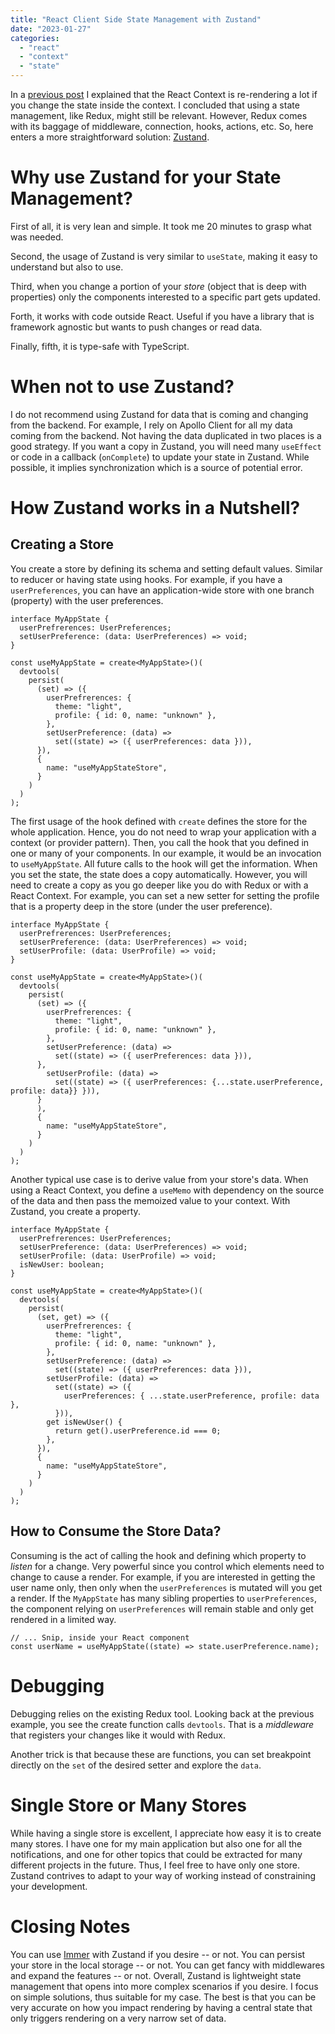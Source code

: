 ---
title: "React Client Side State Management with Zustand"
date: "2023-01-27"
categories:
  - "react"
  - "context"
  - "state"
---

In a [previous post](/blog/react-context-how-to-avoid-rendering) I explained that the React Context is re-rendering a lot if you change the state inside the context. I concluded that using a state management, like Redux, might still be relevant. However, Redux comes with its baggage of middleware, connection, hooks, actions, etc. So, here enters a more straightforward solution: [Zustand](https://github.com/pmndrs/zustand).

# Why use Zustand for your State Management?

First of all, it is very lean and simple. It took me 20 minutes to grasp what was needed.

Second, the usage of Zustand is very similar to `useState`, making it easy to understand but also to use.

Third, when you change a portion of your _store_ (object that is deep with properties) only the components interested to a specific part gets updated.

Forth, it works with code outside React. Useful if you have a library that is framework agnostic but wants to push changes or read data.

Finally, fifth, it is type-safe with TypeScript.

# When not to use Zustand?

I do not recommend using Zustand for data that is coming and changing from the backend. For example, I rely on Apollo Client for all my data coming from the backend. Not having the data duplicated in two places is a good strategy. If you want a copy in Zustand, you will need many `useEffect` or code in a callback (`onComplete`) to update your state in Zustand. While possible, it implies synchronization which is a source of potential error.

# How Zustand works in a Nutshell?

## Creating a Store

You create a store by defining its schema and setting default values. Similar to reducer or having state using hooks. For example, if you have a `userPreferences`, you can have an application-wide store with one branch (property) with the user preferences.

```tsx
interface MyAppState {
  userPrefrerences: UserPreferences;
  setUserPreference: (data: UserPreferences) => void;
}

const useMyAppState = create<MyAppState>()(
  devtools(
    persist(
      (set) => ({
        userPrefrerences: {
          theme: "light",
          profile: { id: 0, name: "unknown" },
        },
        setUserPreference: (data) =>
          set((state) => ({ userPreferences: data })),
      }),
      {
        name: "useMyAppStateStore",
      }
    )
  )
);
```

The first usage of the hook defined with `create` defines the store for the whole application. Hence, you do not need to wrap your application with a context (or provider pattern). Then, you call the hook that you defined in one or many of your components. In our example, it would be an invocation to `useMyAppState`. All future calls to the hook will get the information. When you set the state, the state does a copy automatically. However, you will need to create a copy as you go deeper like you do with Redux or with a React Context. For example, you can set a new setter for setting the profile that is a property deep in the store (under the user preference).

```tsx
interface MyAppState {
  userPrefrerences: UserPreferences;
  setUserPreference: (data: UserPreferences) => void;
  setUserProfile: (data: UserProfile) => void;
}

const useMyAppState = create<MyAppState>()(
  devtools(
    persist(
      (set) => ({
        userPrefrerences: {
          theme: "light",
          profile: { id: 0, name: "unknown" },
        },
        setUserPreference: (data) =>
          set((state) => ({ userPreferences: data })),
      },
        setUserProfile: (data) =>
          set((state) => ({ userPreferences: {...state.userPreference, profile: data}} })),
      }
      ),
      {
        name: "useMyAppStateStore",
      }
    )
  )
);
```
Another typical use case is to derive value from your store's data. When using a React Context, you define a `useMemo` with dependency on the source of the data and then pass the memoized value to your context. With Zustand, you create a property. 

```tsx {5, 22-24}
interface MyAppState {
  userPrefrerences: UserPreferences;
  setUserPreference: (data: UserPreferences) => void;
  setUserProfile: (data: UserProfile) => void;
  isNewUser: boolean;
}

const useMyAppState = create<MyAppState>()(
  devtools(
    persist(
      (set, get) => ({
        userPrefrerences: {
          theme: "light",
          profile: { id: 0, name: "unknown" },
        },
        setUserPreference: (data) =>
          set((state) => ({ userPreferences: data })),
        setUserProfile: (data) =>
          set((state) => ({
            userPreferences: { ...state.userPreference, profile: data },
          })),
        get isNewUser() {
          return get().userPreference.id === 0;
        },
      }),
      {
        name: "useMyAppStateStore",
      }
    )
  )
);
```

## How to Consume the Store Data?

Consuming is the act of calling the hook and defining which property to _listen_ for a change. Very powerful since you control which elements need to change to cause a render. For example, if you are interested in getting the user name only, then only when the `userPreferences` is mutated will you get a render. If the `MyAppState` has many sibling properties to `userPreferences`, the component relying on `userPreferences` will remain stable and only get rendered in a limited way.

```tsx
// ... Snip, inside your React component
const userName = useMyAppState((state) => state.userPreference.name);
```
# Debugging
Debugging relies on the existing Redux tool. Looking back at the previous example, you see the create function calls `devtools`. That is a _middleware_ that registers your changes like it would with Redux.

Another trick is that because these are functions, you can set breakpoint directly on the `set` of the desired setter and explore the `data`.

# Single Store or Many Stores
While having a single store is excellent, I appreciate how easy it is to create many stores. I have one for my main application but also one for all the notifications, and one for other topics that could be extracted for many different projects in the future. Thus, I feel free to have only one store. Zustand contrives to adapt to your way of working instead of constraining your development.

# Closing Notes
You can use [Immer](https://immerjs.github.io/immer/) with Zustand if you desire -- or not. You can persist your store in the local storage -- or not. You can get fancy with middlewares and expand the features -- or not. Overall, Zustand is lightweight state management that opens into more complex scenarios if you desire. I focus on simple solutions, thus suitable for my case. The best is that you can be very accurate on how you impact rendering by having a central state that only triggers rendering on a very narrow set of data.